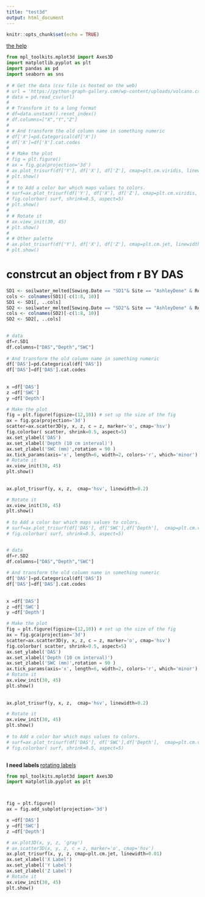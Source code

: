 ```yaml
---
title: "test3d"
output: html_document
---
```


```r
knitr::opts_chunk$set(echo = TRUE)
```


[the help](https://matplotlib.org/mpl_toolkits/mplot3d/tutorial.html#scatter-plots)
```python
from mpl_toolkits.mplot3d import Axes3D
import matplotlib.pyplot as plt
import pandas as pd
import seaborn as sns
 
# # Get the data (csv file is hosted on the web)
# url = 'https://python-graph-gallery.com/wp-content/uploads/volcano.csv'
# data = pd.read_csv(url)
#  
# # Transform it to a long format
# df=data.unstack().reset_index()
# df.columns=["X","Y","Z"]
#  
# # And transform the old column name in something numeric
# df['X']=pd.Categorical(df['X'])
# df['X']=df['X'].cat.codes
#  
# # Make the plot
# fig = plt.figure()
# ax = fig.gca(projection='3d')
# ax.plot_trisurf(df['Y'], df['X'], df['Z'], cmap=plt.cm.viridis, linewidth=0.2)
# plt.show()
#  
# # to Add a color bar which maps values to colors.
# surf=ax.plot_trisurf(df['Y'], df['X'], df['Z'], cmap=plt.cm.viridis, linewidth=0.2)
# fig.colorbar( surf, shrink=0.5, aspect=5)
# plt.show()
#  
# # Rotate it
# ax.view_init(30, 45)
# plt.show()
#  
# # Other palette
# ax.plot_trisurf(df['Y'], df['X'], df['Z'], cmap=plt.cm.jet, linewidth=0.01)
# plt.show()

```

# constrcut an object from r BY DAS 

```r
SD1 <- soilwater_melted[Sowing.Date == "SD1"& Site == "AshleyDene" & Rep == 1] # FROM THE Data_EDA file
cols <- colnames(SD1)[-c(1:8, 10)]
SD1 <- SD1[, ..cols]
SD2 <- soilwater_melted[Sowing.Date == "SD2"& Site == "AshleyDene" & Rep == 1] # FROM THE Data_EDA file
cols <- colnames(SD2)[-c(1:8, 10)]
SD2 <- SD2[, ..cols]
  
```
```python
# data
df=r.SD1
df.columns=["DAS","Depth","SWC"]
 
# And transform the old column name in something numeric
df['DAS']=pd.Categorical(df['DAS'])
df['DAS']=df['DAS'].cat.codes
 
 
x =df['DAS']
z =df['SWC']
y =df['Depth']

# Make the plot
fig = plt.figure(figsize=(12,10)) # set up the size of the fig
ax = fig.gca(projection='3d')
scatter=ax.scatter3D(y, x, z, c = z, marker='o', cmap='hsv')
fig.colorbar( scatter, shrink=0.5, aspect=5)
ax.set_ylabel('DAS')
ax.set_xlabel('Depth (10 cm interval)')
ax.set_zlabel('SWC (mm)',rotation = 90 )
ax.tick_params(axis='x', length=6, width=2, colors='r', which='minor')
# Rotate it
ax.view_init(30, 45)
plt.show()
 
 
ax.plot_trisurf(y, x, z,  cmap='hsv', linewidth=0.2)

# Rotate it
ax.view_init(30, 45)
plt.show()
 
# to Add a color bar which maps values to colors.
# surf=ax.plot_trisurf(df['DAS'], df['SWC'],df['Depth'],  cmap=plt.cm.viridis, linewidth=0.2)
# fig.colorbar( surf, shrink=0.5, aspect=5)



```
```python
# data
df=r.SD2
df.columns=["DAS","Depth","SWC"]
 
# And transform the old column name in something numeric
df['DAS']=pd.Categorical(df['DAS'])
df['DAS']=df['DAS'].cat.codes
 
 
x =df['DAS']
z =df['SWC']
y =df['Depth']

# Make the plot
fig = plt.figure(figsize=(12,10)) # set up the size of the fig
ax = fig.gca(projection='3d')
scatter=ax.scatter3D(y, x, z, c = z, marker='o', cmap='hsv')
fig.colorbar( scatter, shrink=0.5, aspect=5)
ax.set_ylabel('DAS')
ax.set_xlabel('Depth (10 cm interval)')
ax.set_zlabel('SWC (mm)',rotation = 90 )
ax.tick_params(axis='x', length=6, width=2, colors='r', which='minor')
# Rotate it
ax.view_init(30, 45)
plt.show()
 
 
ax.plot_trisurf(y, x, z,  cmap='hsv', linewidth=0.2)

# Rotate it
ax.view_init(30, 45)
plt.show()
 
# to Add a color bar which maps values to colors.
# surf=ax.plot_trisurf(df['DAS'], df['SWC'],df['Depth'],  cmap=plt.cm.viridis, linewidth=0.2)
# fig.colorbar( surf, shrink=0.5, aspect=5)



```
**I need labels **
[rotating labels](https://stackoverflow.com/questions/21918380/rotating-axes-label-text-in-3d-matplotlib)

```python

from mpl_toolkits.mplot3d import Axes3D
import matplotlib.pyplot as plt



fig = plt.figure()
ax = fig.add_subplot(projection='3d')

x =df['DAS']
y =df['SWC']
z =df['Depth']

# ax.plot3D(x, y, z, 'gray')
# ax.scatter3D(x, y, z, c = z, marker='o', cmap='hsv')
ax.plot_trisurf(x, y, z, cmap=plt.cm.jet, linewidth=0.01)
ax.set_xlabel('X Label')
ax.set_ylabel('Y Label')
ax.set_zlabel('Z Label')
# Rotate it
ax.view_init(30, 45)
plt.show()


```

